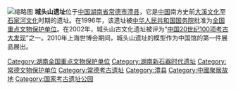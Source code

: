 {{unreferenced|time=2010-10-27T14:09:00+08:00}}
{{文物保护单位
| 级别 = 全国
| 名称 = 城头山遗址
| 图片 = Entrance of the chengtoushan ruins.jpg
| 说明 = 城头山遗址的入口
| 编号 = 4-17
| 分类 = 古遗址
| 时代 = [[新石器时代|新石器时代]]
| 所在 = [[湖南省|湖南省]][[澧县|澧县]]
| 登录 = 1996年
| Cat = 湖南全国重点文物保护单位
}}
[[File:The_Front_Gate_of_The_Chengtoushan_Ruin.jpg|缩略图]]
'''城头山遗址'''位于[[中国|中国]][[湖南省|湖南省]][[常德市|常德市]][[澧县|澧县]]，它是[[中国|中国]]南方史前[[大溪文化|大溪文化]]至[[石家河文化|石家河文化]]时期的遗址。在1996年，该遗址被[[中华人民共和国国务院|中华人民共和国国务院]]批准为[[全国重点文物保护单位|全国重点文物保护单位]]。在2002年，城头山古文化遗址被评为“[[中国20世纪100项考古大发现|中国20世纪100项考古大发现]]”之一。2010年上海世博会期间，城头山遗址的模型作为中国馆的第一件展品展出。

{{湖南全国重点文物保护单位}}
{{中华人民共和国国家考古遗址公园}}

{{DEFAULTSORT:C}}
[[Category:湖南全国重点文物保护单位|Category:湖南全国重点文物保护单位]]
[[Category:湖南新石器时代遗址|Category:湖南新石器时代遗址]]
[[Category:常德文物保护单位|Category:常德文物保护单位]]
[[Category:常德考古遗址|Category:常德考古遗址]]
[[Category:澧县|Category:澧县]]
[[Category:中國聚居故地|Category:中國聚居故地]]
[[Category:国家考古遗址公园|Category:国家考古遗址公园]]